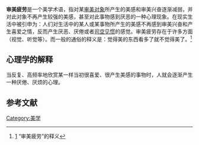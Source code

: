 '''审美疲劳'''是一个美学术语，指对某[[审美对象|审美对象]]所产生的美感和审美兴奋逐渐减弱，并对此对象不再产生较强的美感，甚至对此事物感到厌恶的一种心理现象。在现实生活中被引申为：人们对生活中的某人或某事物所产生的美感不再感到审美兴奋和产生喜爱之情，反而产生厌恶、厌倦或者[[司空见惯|司空见惯]]的感觉。审美疲劳存在于许多方面（视觉、听觉等）。而一般的通俗的释义是：觉得美的东西看多了就不觉得美了。<ref> [http://ks.cn.yahoo.com/question/3505406.html]{{dead link|date=2017年12月 |bot=InternetArchiveBot |fix-attempted=yes }} “审美疲劳”的释义 </ref>

== 心理学的解释 ==
当反复、高频率地欣赏某一样当初很喜爱、很产生美感的事物时，人就会逐渐产生一种厌倦、厌烦的心理。

==参考文献==
{{reflist}}
[[Category:美学|Category:美学]]